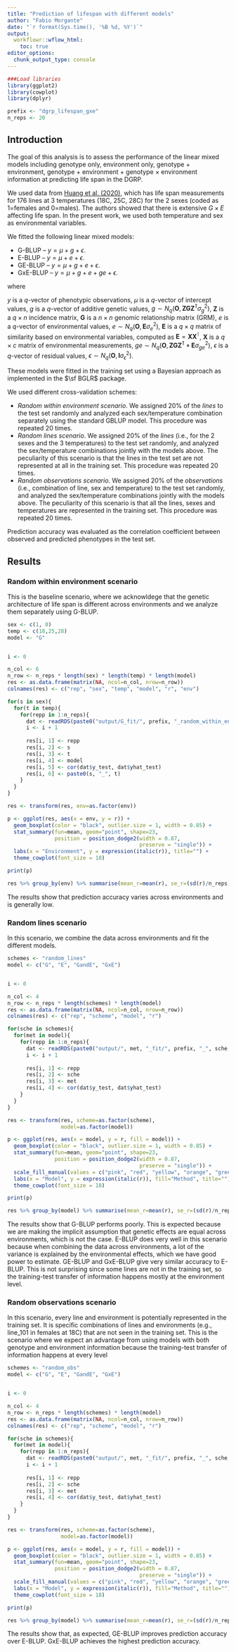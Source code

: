 ```yaml
---
title: "Prediction of lifespan with different models"
author: "Fabio Morgante"
date: "`r format(Sys.time(), '%B %d, %Y')`"
output: 
  workflowr::wflow_html:
    toc: true
editor_options:
  chunk_output_type: console
---
```


```r
###Load libraries
library(ggplot2)
library(cowplot)
library(dplyr)

prefix <- "dgrp_lifespan_gxe"
n_reps <- 20
```

## Introduction

The goal of this analysis is to assess the performance of the linear mixed models including genotype only, environment only,
genotype + environment, genotype + environment + genotype $\times$ environment information at predicting life span in the 
DGRP.

We used data from [Huang et al. (2020)](https://journals.plos.org/plosbiology/article?id=10.1371/journal.pbio.3000645), which
has life span measurements for 176 lines at 3 temperatures (18C, 25C, 28C) for the 2 sexes (coded as 1=females and 0=males). 
The authors showed that there is extensive $G \times E$ affecting life span. In the present work, we used both temperature 
and sex as environmental variables.

We fitted the following linear mixed models:

* G-BLUP -- $y = \mu + g + \epsilon$.
* E-BLUP -- $y = \mu + e + \epsilon$.
* GE-BLUP -- $y = \mu + g + e + \epsilon$.
* GxE-BLUP -- $y = \mu + g + e + ge + \epsilon$.

where

$y$ is a $q$-vector of phenotypic observations, 
$\mu$ is a $q$-vector of intercept values, 
$g$ is a $q$-vector of additive genetic values, $g \sim N_q(\mathbf O, \mathbf{ZGZ^\intercal} \sigma^2_g)$, 
$\mathbf Z$ is a $q \times n$ incidence matrix, 
$\mathbf G$ is a $n \times n$ genomic relationship matrix (GRM), 
$e$ is a $q$-vector of environmental values, $e \sim N_q(\mathbf O, \mathbf{E} \sigma^2_e)$, 
$\mathbf E$ is a $q \times q$  matrix of similarity based on environmental variables, computed as 
$\mathbf E = \mathbf{XX}^\intercal$, 
$\mathbf X$ is a $q \times c$ matrix of environmental measurements,
$ge \sim N_q(\mathbf O, \mathbf{ZGZ^\intercal \circ E} \sigma^2_{ge})$,
$\epsilon$ is a $q$-vector of residual values, $\epsilon \sim N_q(\mathbf O, \mathbf{I} \sigma^2_\epsilon)$.

These models were fitted in the training set using a Bayesian approach as implemented in the $\sf BGLR$ package.

We used different cross-validation schemes:

* _Random within environment scenario_. We assigned 20\% of the *lines* to the test set randomly and analyzed each sex/temperature 
combination separately using the standard GBLUP model. This procedure was repeated 20 times.
* _Random lines scenario_. We assigned 20\% of the *lines* (i.e., for the 2 sexes and the 3 temperatures) to the test set randomly, 
and analyzed the sex/temperature combinations jointly with the models above. The peculiarity of this scenario is that the lines in 
the test set are not represented at all in the training set. This procedure was repeated 20 times.
* _Random observations scenario_. We assigned 20\% of the *observations* (i.e., combination of line, sex and temperature) to 
the test set randomly, and analyzed the sex/temperature combinations jointly with the models above. The peculiarity of this 
scenario is that all the lines, sexes and temperatures are represented in the training set. This procedure was repeated 20 times.

Prediction accuracy was evaluated as the correlation coefficient between observed and predicted phenotypes in the test set.

## Results

### Random within environment scenario

This is the baseline scenario, where we acknowldege that the genetic architecture of life span is different across environments and we
analyze them separately using G-BLUP.

```r
sex <- c(1, 0)
temp <- c(18,25,28)
model <- "G"


i <- 0

n_col <- 6
n_row <- n_reps * length(sex) * length(temp) * length(model)
res <- as.data.frame(matrix(NA, ncol=n_col, nrow=n_row))
colnames(res) <- c("rep", "sex", "temp", "model", "r", "env")

for(s in sex){
  for(t in temp){
    for(repp in 1:n_reps){
      dat <- readRDS(paste0("output/G_fit/", prefix, "_random_within_env_", s, "_", t, "_G_fit_", repp, ".rds"))
      i <- i + 1
      
      res[i, 1] <- repp
      res[i, 2] <- s
      res[i, 3] <- t
      res[i, 4] <- model
      res[i, 5] <- cor(dat$y_test, dat$yhat_test)
      res[i, 6] <- paste0(s, "_", t)
    }
  }
}

res <- transform(res, env=as.factor(env))

p <- ggplot(res, aes(x = env, y = r)) +
  geom_boxplot(color = "black", outlier.size = 1, width = 0.85) +
  stat_summary(fun=mean, geom="point", shape=23,
               position = position_dodge2(width = 0.87,   
                                          preserve = "single")) +
  labs(x = "Environment", y = expression(italic(r)), title="") +
  theme_cowplot(font_size = 18)

print(p)

res %>% group_by(env) %>% summarise(mean_r=mean(r), se_r=(sd(r)/n_reps)) %>% as.data.frame()

```

The results show that prediction accuracy varies across environments and is generally low.

### Random lines scenario

In this scenario, we combine the data across environments and fit the different models.

```r
schemes <- "random_lines"
model <- c("G", "E", "GandE", "GxE")


i <- 0

n_col <- 4
n_row <- n_reps * length(schemes) * length(model)
res <- as.data.frame(matrix(NA, ncol=n_col, nrow=n_row))
colnames(res) <- c("rep", "scheme", "model", "r")

for(sche in schemes){
  for(met in model){
    for(repp in 1:n_reps){
      dat <- readRDS(paste0("output/", met, "_fit/", prefix, "_", sche, "_", met, "_fit_", repp, ".rds"))
      i <- i + 1
        
      res[i, 1] <- repp
      res[i, 2] <- sche
      res[i, 3] <- met
      res[i, 4] <- cor(dat$y_test, dat$yhat_test)
    }
  }
}

res <- transform(res, scheme=as.factor(scheme),
                 model=as.factor(model))

p <- ggplot(res, aes(x = model, y = r, fill = model)) +
  geom_boxplot(color = "black", outlier.size = 1, width = 0.85) +
  stat_summary(fun=mean, geom="point", shape=23,
               position = position_dodge2(width = 0.87,   
                                          preserve = "single")) +
  scale_fill_manual(values = c("pink", "red", "yellow", "orange", "green", "blue", "lightblue")) +
  labs(x = "Model", y = expression(italic(r)), fill="Method", title="") +
  theme_cowplot(font_size = 18)

print(p)

res %>% group_by(model) %>% summarise(mean_r=mean(r), se_r=(sd(r)/n_reps)) %>% as.data.frame()
```

The results show that G-BLUP performs poorly. This is expected because we are making the implicit assumption that genetic
effects are equal across environments, which is not the case. E-BLUP does very well in this scenario because when combining 
the data across environments, a lot of the variance is explained by the environmental effects, which we have good power to 
estimate. GE-BLUP and GxE-BLUP give very similar accuracy to E-BLUP. This is not surprising since some lines are not in the
training set, so the training-test transfer of information happens mostly at the environment level.

### Random observations scenario

In this scenario, every line and environment is potentially represented in the training set. It is specific combinations of
lines and environments (e.g., line_101 in females at 18C) that are not seen in the training set. This is the scenario 
where we expect an advantage from using models with both genotype and environment information because the training-test 
transfer of information happens at every level

```r
schemes <- "random_obs"
model <- c("G", "E", "GandE", "GxE")


i <- 0

n_col <- 4
n_row <- n_reps * length(schemes) * length(model)
res <- as.data.frame(matrix(NA, ncol=n_col, nrow=n_row))
colnames(res) <- c("rep", "scheme", "model", "r")

for(sche in schemes){
  for(met in model){
    for(repp in 1:n_reps){
      dat <- readRDS(paste0("output/", met, "_fit/", prefix, "_", sche, "_", met, "_fit_", repp, ".rds"))
      i <- i + 1
        
      res[i, 1] <- repp
      res[i, 2] <- sche
      res[i, 3] <- met
      res[i, 4] <- cor(dat$y_test, dat$yhat_test)
    }
  }
}

res <- transform(res, scheme=as.factor(scheme),
                 model=as.factor(model))

p <- ggplot(res, aes(x = model, y = r, fill = model)) +
  geom_boxplot(color = "black", outlier.size = 1, width = 0.85) +
  stat_summary(fun=mean, geom="point", shape=23,
               position = position_dodge2(width = 0.87,   
                                          preserve = "single")) +
  scale_fill_manual(values = c("pink", "red", "yellow", "orange", "green", "blue", "lightblue")) +
  labs(x = "Model", y = expression(italic(r)), fill="Method", title="") +
  theme_cowplot(font_size = 18)

print(p)

res %>% group_by(model) %>% summarise(mean_r=mean(r), se_r=(sd(r)/n_reps)) %>% as.data.frame()
```

The results show that, as expected, GE-BLUP improves prediction accuracy over E-BLUP. GxE-BLUP achieves the highest
prediction accuracy.


